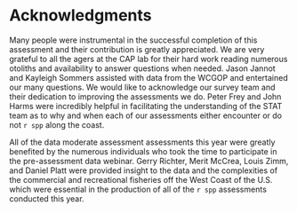 # Acknowledgments

Many people were instrumental in the successful completion of this assessment and their contribution is greatly appreciated. We are very grateful to all the agers at the CAP lab for their hard work reading numerous otoliths and availability to answer questions when needed. Jason Jannot and Kayleigh Sommers assisted with data from the WCGOP and entertained our many questions. We would like to acknowledge our survey team and their dedication to improving the assessments we do. Peter Frey and John Harms were incredibly helpful in facilitating the understanding of the STAT team as to why and when each of our assessments either encounter or do not `r spp` along the coast. 

All of the data moderate assessment assessments this year were greatly benefited by the numerous individuals who took the time to participate in the pre-assessment data webinar. Gerry Richter, Merit McCrea, Louis Zimm, and Daniel Platt were provided insight to the data and the complexities of the commercial and recreational fisheries off the West Coast of the U.S. which were essential in the production of all of the `r spp` assessments conducted this year. 


\newpage